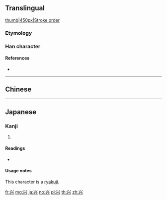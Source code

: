{{character info/new}}
{{also|興}}
==Translingual==
[[image:兴-bw.png|thumb|450px|Stroke order]]

===Etymology===
{{Han simp|興}}

===Han character===
{{Han char|rn=12|rad=八|as=04|sn=6|four=|canj=FMC|ids=⿳⺍一八}}

====References====
* {{Han ref|kx=0127.091|hdz=10243.050|uh=5174|ud=20852}}

----

==Chinese==
{{zh-see|興}}
----

==Japanese==

===Kanji===
{{ja-kanji|grade=|rs=八04}}

# {{alternative form of|興|lang=ja}}

====Readings====
* {{ja-readings|goon=[[こう]] (kō)|kanon=[[きょう]] (kyō)|kun=[[おこる]] (okoru)|nanori=}}

====Usage notes====
This character is a [[略字|ryakuji]].

[[fr:兴]]
[[mg:兴]]
[[ja:兴]]
[[no:兴]]
[[pl:兴]]
[[th:兴]]
[[zh:兴]]